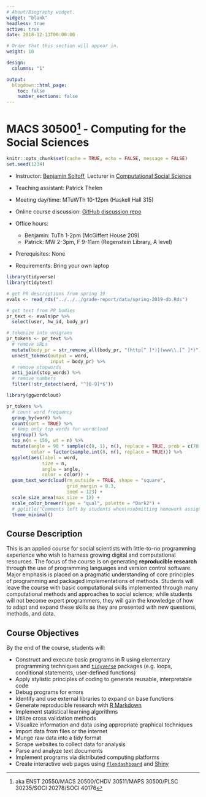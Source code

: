 ```yaml
---
# About/Biography widget.
widget: "blank"
headless: true
active: true
date: 2018-12-13T00:00:00

# Order that this section will appear in.
weight: 10

design:
  columns: "1"

output:
  blogdown::html_page:
    toc: false
    number_sections: false
---
```


# MACS 30500^[aka ENST 20550/MACS 20500/CHDV 30511/MAPS 30500/PLSC 30235/SOCI 20278/SOCI 40176] - Computing for the Social Sciences

```r
knitr::opts_chunk$set(cache = TRUE, echo = FALSE, message = FALSE)
set.seed(1234)
```

<div class="row">
  <div class="col-sm-7.5 col-xs-12">

* Instructor: [Benjamin Soltoff](http://www.bensoltoff.com), Lecturer in [Computational Social Science](http://macss.uchicago.edu)
* Teaching assistant: Patrick Thelen
* Meeting day/time: MTuWTh 10-12pm (Haskell Hall 315)
* Online course discussion: [GitHub discussion repo](https://github.com/uc-cfss/Discussion)
* Office hours:
    * Benjamin: TuTh 1-2pm (McGiffert House 209)
    * Patrick: MW 2-3pm, F 9-11am (Regenstein Library, A level)
* Prerequisites: None
* Requirements: Bring your own laptop

  </div>
  <div class="col-sm-4.5 col-xs-12">
  
```r
library(tidyverse)
library(tidytext)

# get PR descriptions from spring 19
evals <- read_rds("../../../grade-report/data/spring-2019-db.Rds")

# get text from PR bodies
pr_text <- evals$pr %>%
  select(user, hw_id, body_pr)

# tokenize into unigrams
pr_tokens <- pr_text %>%
  # remove URLs
  mutate(body_pr = str_remove_all(body_pr, "(http[^ ]*)|(www\\.[^ ]*)")) %>%
  unnest_tokens(output = word,
                input = body_pr) %>%
  # remove stopwords
  anti_join(stop_words) %>%
  # remove numbers
  filter(!str_detect(word, "^[0-9]*$"))

library(ggwordcloud)

pr_tokens %>%
  # count word frequency
  group_by(word) %>%
  count(sort = TRUE) %>%
  # keep only top words for wordcloud
  ungroup() %>%
  top_n(n = 150, wt = n) %>%
  mutate(angle = 90 * sample(c(0, 1), n(), replace = TRUE, prob = c(70, 30)),
         color = factor(sample.int(8, n(), replace = TRUE))) %>%
  ggplot(aes(label = word,
             size = n,
             angle = angle,
             color = color)) +
  geom_text_wordcloud(rm_outside = TRUE, shape = "square",
                      grid_margin = 0.3,
                      seed = 123) +
  scale_size_area(max_size = 12) +
  scale_color_brewer(type = "qual", palette = "Dark2") +
  # ggtitle("Comments left by students when\nsubmitting homework assignments") +
  theme_minimal()
```
  
  </div>

</div>
  
## Course Description

This is an applied course for social scientists with little-to-no programming experience who wish to harness growing digital and computational resources. The focus of the course is on generating **reproducible research** through the use of programming languages and version control software. Major emphasis is placed on a pragmatic understanding of core principles of programming and packaged implementations of methods. Students will leave the course with basic computational skills implemented through many computational methods and approaches to social science; while students will not become expert programmers, they will gain the knowledge of how to adapt and expand these skills as they are presented with new questions, methods, and data.

## Course Objectives

By the end of the course, students will:

* Construct and execute basic programs in R using elementary programming techniques and [`tidyverse`](http://tidyverse.org/) packages (e.g. loops, conditional statements, user-defined functions)
* Apply stylistic principles of coding to generate reusable, interpretable code
* Debug programs for errors
* Identify and use external libraries to expand on base functions
* Generate reproducible research with [R Markdown](http://rmarkdown.rstudio.com/)
* Implement statistical learning algorithms
* Utilize cross validation methods
* Visualize information and data using appropriate graphical techniques
* Import data from files or the internet
* Munge raw data into a tidy format
* Scrape websites to collect data for analysis
* Parse and analyze text documents
* Implement programs via distributed computing platforms
* Create interactive web pages using [`flexdashboard`](http://rmarkdown.rstudio.com/flexdashboard/) and [Shiny](http://shiny.rstudio.com/)
